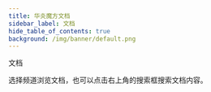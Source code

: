 ```yaml
---
title: 华炎魔方文档
sidebar_label: 文档
hide_table_of_contents: true
background: /img/banner/default.png
---
```




<div className="bg-gray-50">
  <div className="max-w-7xl mx-auto py-12 px-4 sm:py-16 sm:px-6 lg:px-8">
    <div className="text-center">
      <p className="mt-1 text-4xl font-extrabold text-gray-900 sm:text-5xl sm:tracking-tight lg:text-6xl">
        文档
      </p>
      <p className="max-w-xl mt-5 mx-auto text-xl text-gray-500">
        选择频道浏览文档，也可以点击右上角的搜索框搜索文档内容。
      </p>
    </div>
    <div class="mt-10 max-w-md grid gap-8 sm:max-w-lg lg:grid-cols-2 lg:max-w-7xl">
      <Card title="华炎魔方技术白皮书"
        icon={Icons.BookOpen}
        theme="blue"
        href="http://oss.steedos.com/apps/pdfviewer/web/viewer.html?file=http://oss.steedos.com/docs/%E5%8D%8E%E7%82%8E%E9%AD%94%E6%96%B9%E6%8A%80%E6%9C%AF%E7%99%BD%E7%9A%AE%E4%B9%A6.pdf"
        target="_blank"/>
      <Card title="安装部署"
        icon={Icons.BookOpen}
        theme="blue"
        href="/help/deploy/"/>
      <Card title="使用入门"
        icon={Icons.BookOpen}
        theme="blue"
        href="/help/user/"/>
      <Card title="如何设置和维护华炎魔方"
        icon={Icons.BookOpen}
        theme="blue"
        href="/help/admin/"/>
      <Card title="开发人员"
        icon={Icons.BookOpen}
        theme="blue"
        href="/developer/"/>
      <Card title="审批王"
        icon={Icons.BookOpen}
        theme="blue"
        href="/help/workflow/"/>
    </div>
  </div>
</div>

